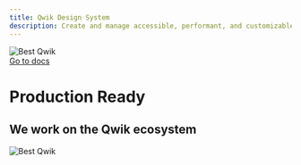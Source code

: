 ```yaml
---
title: Qwik Design System
description: Create and manage accessible, performant, and customizable design systems in Qwik.
---
```




<div class="relative w-full max-w-[500px] mx-auto ">
  <Image 
    src={bestImg} 
    alt="Best Qwik" 
    class="border-none mix-blend-difference w-full mt-0" 
  />
  <div class="absolute inset-0 bg-[radial-gradient(circle_at_center,transparent_0%,#030405_90%)] pointer-events-none"></div>
  <div class="absolute inset-0 bg-gradient-to-b from-transparent via-transparent to-[#030405] via-[50%] pointer-events-none"></div>
  <div class="absolute inset-0 bg-gradient-to-t from-transparent via-transparent to-[#030405] via-[85%] pointer-events-none"></div>
</div>

<a class="bg-qwik-blue-700 block mx-auto w-fit p-2 mt-2" href="/base/checkbox" target="_blank">
  Go to docs
</a>

# Production Ready

## We work on the Qwik ecosystem

<div class="flex flex-col gap-4">

  <div class="relative">
    <Image 
      src={banzai} 
      alt="Best Qwik" 
      class="border-none mix-blend-difference max-w-[200px] mask-b-from-9 mask-t-from-9" 
    />
  </div>
</div>
